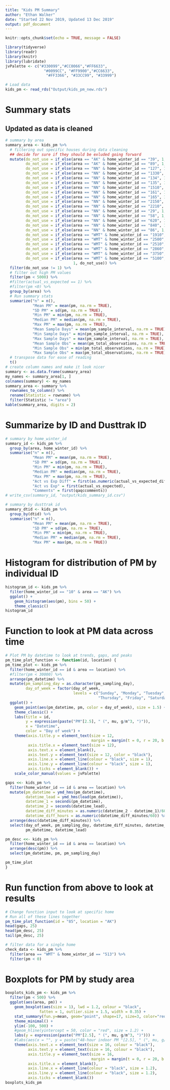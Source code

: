 ```yaml
---
title: "Kids PM Summary"
author: "Ethan Walker"
date: "Started 22 Nov 2019, Updated 13 Dec 2019"
output: pdf_document
---
```


```r
knitr::opts_chunk$set(echo = TRUE, message = FALSE)
```

```r
library(tidyverse)
library(readr)
library(knitr)
library(lubridate)
jvPalette <- c("#330099","#CC0066","#FF6633", 
                 "#0099CC", "#FF9900","#CC6633",
                  "#FF3366", "#33CC99", "#33999")
```

```r
# Load data
kids_pm <- read_rds("Output/kids_pm_new.rds")
```

# Summary stats
## Updated as data is cleaned
```r
# summary by area
summary_area <- kids_pm %>%
  # filtering out specific houses during data cleaning
  ## decide for sure if they should be exluded going forward
  mutate(do_not_use = if_else(area == "AK" & home_winter_id == "39", 1, 0),
         do_not_use = if_else(area == "AK" & home_winter_id == "89", 1, do_not_use),
         do_not_use = if_else(area == "NN" & home_winter_id == "127", 1, do_not_use),
         do_not_use = if_else(area == "NN" & home_winter_id == "1330", 1, do_not_use),
         do_not_use = if_else(area == "NN" & home_winter_id == "134", 1, do_not_use),
         do_not_use = if_else(area == "NN" & home_winter_id == "135", 1, do_not_use),
         do_not_use = if_else(area == "NN" & home_winter_id == "1510", 1, do_not_use),
         do_not_use = if_else(area == "NN" & home_winter_id == "161", 1, do_not_use),
         do_not_use = if_else(area == "NN" & home_winter_id == "165", 1, do_not_use),
         do_not_use = if_else(area == "NN" & home_winter_id == "2150", 1, do_not_use),
         do_not_use = if_else(area == "NN" & home_winter_id == "2210", 1, do_not_use),
         do_not_use = if_else(area == "NN" & home_winter_id == "29", 1, do_not_use),
         do_not_use = if_else(area == "NN" & home_winter_id == "58", 1, do_not_use),
         do_not_use = if_else(area == "NN" & home_winter_id == "620", 1, do_not_use),
         do_not_use = if_else(area == "NN" & home_winter_id == "840", 1, do_not_use),
         do_not_use = if_else(area == "NN" & home_winter_id == "86", 1, do_not_use),
         do_not_use = if_else(area == "WMT" & home_winter_id == "1910", 1, do_not_use),
         do_not_use = if_else(area == "WMT" & home_winter_id == "2500", 1, do_not_use),
         do_not_use = if_else(area == "WMT" & home_winter_id == "2510", 1, do_not_use),
         do_not_use = if_else(area == "WMT" & home_winter_id == "2860", 1, do_not_use),
         do_not_use = if_else(area == "WMT" & home_winter_id == "3750", 1, do_not_use),
         do_not_use = if_else(area == "WMT" & home_winter_id == "5100", 
                              1, do_not_use)) %>% 
  filter(do_not_use != 1) %>% 
  # filter out high PM values
  filter(pm < 5000) %>% 
  #filter(actual_vs_expected == 1) %>% 
  #filter(pm <0) %>% 
  group_by(area) %>% 
  # Run summary stats
  summarize("n" = n(),
            "Mean PM" = mean(pm, na.rm = TRUE), 
            "SD PM" = sd(pm, na.rm = TRUE),
            "Min PM" = min(pm, na.rm = TRUE), 
            "Median PM" = median(pm, na.rm = TRUE),
            "Max PM" = max(pm, na.rm = TRUE),
            "Mean Sample Days" = mean(pm_sample_interval, na.rm = TRUE),
            "Min Sample Days" = min(pm_sample_interval, na.rm = TRUE), 
            "Max Sample Days" = max(pm_sample_interval, na.rm = TRUE),
            "Mean Sample Obs" = mean(pm_total_observations, na.rm = TRUE),
            "Min Sample Obs" = min(pm_total_observations, na.rm = TRUE), 
            "Max Sample Obs" = max(pm_total_observations, na.rm = TRUE)) %>% 
  # transpose data for ease of reading
  t()
# create column names and make it look nicer
summary <- as.data.frame(summary_area)
my_names <- summary_area[1, ]
colnames(summary) <- my_names
summary_area <- summary %>% 
  rownames_to_column() %>% 
  rename(Statistic = rowname) %>% 
  filter(Statistic != "area") 
kable(summary_area, digits = 2)
```

# Summarize by ID and Dusttrak ID
```r
# summary by home_winter_id
summary_id <- kids_pm %>% 
  group_by(area, home_winter_id) %>% 
  summarise("n" = n(),
            "Mean PM" = mean(pm, na.rm = TRUE), 
            "SD PM" = sd(pm, na.rm = TRUE),
            "Min PM" = min(pm, na.rm = TRUE), 
            "Median PM" = median(pm, na.rm = TRUE),
            "Max PM" = max(pm, na.rm = TRUE),
            "Act vs Exp Diff" = first(as.numeric(actual_vs_expected_diff)),
            "Act vs Exp" = first(actual_vs_expected),
            "Comments" = first(qaqccomments))
# write_csv(summary_id, "output/kids_summary_id.csv")

# summary by dusttrak id
summary_dtid <- kids_pm %>% 
  group_by(dtid) %>% 
  summarise("n" = n(),
            "Mean PM" = mean(pm, na.rm = TRUE), 
            "SD PM" = sd(pm, na.rm = TRUE),
            "Min PM" = min(pm, na.rm = TRUE), 
            "Median PM" = median(pm, na.rm = TRUE),
            "Max PM" = max(pm, na.rm = TRUE))
```

# Histogram for distribution of PM by individual ID
```r
histogram_id <- kids_pm %>% 
  filter(home_winter_id == "10" & area == "AK") %>% 
  ggplot() + 
    geom_histogram(aes(pm), bins = 50) +
    theme_classic()
histogram_id
```

# Function to look at PM data across time
```r
# Plot PM by datetime to look at trends, gaps, and peaks
pm_time_plot_function <- function(id, location) {
pm_time_plot <- kids_pm %>% 
  filter(home_winter_id == id & area == location) %>% 
  #filter(pm < 30000) %>% 
  arrange(pm_datetime) %>% 
  mutate(pm_sampling_day = as.character(pm_sampling_day),
         day_of_week = factor(day_of_week,
                              levels = c("Sunday", "Monday", "Tuesday", "Wednesday", 
                                         "Thursday", "Friday", "Saturday"))) %>%
  ggplot() + 
    geom_point(aes(pm_datetime, pm, color = day_of_week), size = 1.5) +
    theme_classic() +
    labs(title = id,
         y = expression(paste("PM"[2.5], " (", mu, g/m^3, ")")),
         x = "Datetime",
         color = "Day of week") +
    theme(axis.title.y = element_text(size = 12,
                                      margin = margin(t = 0, r = 20, b = 0, l = 0)),
          axis.title.x = element_text(size = 12),
          axis.text.x = element_blank(),
          axis.text.y = element_text(size = 12, color = "black"),
          axis.line.x = element_line(colour = "black", size = 1), 
          axis.line.y = element_line(colour = "black", size = 1), 
          axis.ticks = element_blank()) +
    scale_color_manual(values = jvPalette)

gaps <<- kids_pm %>% 
  filter(home_winter_id == id & area == location) %>% 
  mutate(pm_datetime = ymd_hms(pm_datetime),
         datetime_lead = ymd_hms(lead(pm_datetime)),
         datetime_1 = seconds(pm_datetime),
         datetime_2 = seconds(datetime_lead),
         datetime_diff_minutes = as.numeric(datetime_2 - datetime_1)/60,
         datetime_diff_hours = as.numeric(datetime_diff_minutes/60)) %>% 
  arrange(desc(datetime_diff_minutes)) %>% 
  select(day_of_week, pm_sampling_day, datetime_diff_minutes, datetime_diff_hours, 
         pm_datetime, datetime_lead)

pm_desc <<- kids_pm %>% 
  filter(home_winter_id == id & area == location) %>% 
  arrange(desc(pm)) %>% 
  select(pm_datetime, pm, pm_sampling_day)

pm_time_plot
}
```

# Run function from above to look at results
```r
# Change function input to look at specific home
# Run all of these lines together
pm_time_plot_function(id = "85", location = "AK")
head(gaps, 25)
head(pm_desc, 25)
tail(pm_desc, 25)

# filter data for a single home
check_data <- kids_pm %>% 
  filter(area == "WMT" & home_winter_id == "513") %>% 
  filter(pm < 0)
```

# Boxplots for PM by study area
```r
boxplots_kids_pm <- kids_pm %>% 
  filter(pm < 500) %>% 
  ggplot(aes(area, pm)) +
    geom_boxplot(aes(size = 1), lwd = 1.2, colour = "black", 
               fatten = 1, outlier.size = 1.5, width = 0.35) +
    stat_summary(fun.y=mean, geom="point", shape=17, size=3, color="red") +
    theme_minimal() +
    ylim(-100, 500) +
    #geom_hline(yintercept = 50, color = "red", size = 1.2) +
    labs(y = expression(paste("PM"[2.5], " (", mu, g/m^3, ")"))) +
    #labs(aes(x = "", y = paste("48-hour indoor PM "[2.5], " (", mu, g/m^3, ")"))) +
    theme(axis.text.x = element_text(size = 16, colour = "black"),
          axis.text.y = element_text(size = 16, colour = "black"),
          axis.title.y = element_text(size = 16,
                                      margin = margin(t = 0, r = 20, b = 0, l = 0)),
          axis.title.x = element_blank(),
          axis.line.x = element_line(colour = "black", size = 1.2), 
          axis.line.y = element_line(colour = "black", size = 1.2), 
          axis.ticks = element_blank())
boxplots_kids_pm
```

